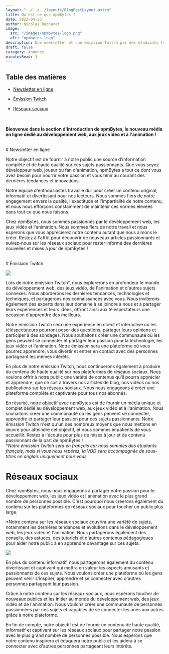 ```yaml
---
layout: "../../../layouts/BlogPostLayout.astro"
title: Qu'est-ce que npmBytes ?
date: 2023-04-23
author: Nicolas Becharat
image:
  src: "/images/npmbytes-logo.png"
  alt: "npmbytes-logo"
description: Une newsletter et une émission Twitch par des étudiants français en informatique
draft: false
category: Annonce
minutesRead: 3 
---
```

## Table des matières

*   [Newsletter en ligne](#newsletter-en-ligne)

*   [Émission Twitch](#émission-twitch)

*   [Réseaux sociaux](#réseaux-sociaux)



<br/><br/>**Bienvenue dans la section d'introduction de npmBytes, le nouveau média en ligne dédié au développement web, aux jeux vidéo et à l'animation !** 



<br/>
# Newsletter en ligne


Notre objectif est de fournir à notre public une source d'information complète et de haute qualité sur ces sujets passionnants. Que vous soyez développeur web, joueur ou fan d'animation, npmBytes a tout ce dont vous avez besoin pour nourrir votre passion et vous tenir au courant des dernières tendances et innovations.

Notre équipe d'enthousiastes travaille dur pour créer un contenu original, informatif et divertissant pour nos lecteurs. Nous sommes fiers de notre engagement envers la qualité, l'exactitude et l'impartialité de notre contenu, et nous nous efforçons constamment de maintenir ces normes élevées dans tout ce que nous faisons.

Chez npmBytes, nous sommes passionnés par le développement web, les jeux vidéo et l'animation. Nous sommes fiers de notre travail et nous espérons que vous apprécierez notre contenu autant que nous aimons le créer. Restez à l'affût pour découvrir de nouveaux articles passionnants et suivez-nous sur les réseaux sociaux pour rester informé des dernières nouvelles et mises à jour de npmBytes !

<br/>
# Émission Twitch

<a href = "https://www.twitch.tv/npmbytes/" target="_blank"><img src="https://lh3.googleusercontent.com/drive-viewer/AFGJ81p2fQRl7j47mhZrSHPF-qGpevkkvci_d4NkXSp7nEsrJd0DpyJcgbyaBVG8GjdTLoNdxhdtLlzYnl9bPSsKxybyzeSK6g=s1600" s class="max-w-full h-auto block m-auto lg:max-w-[60%]"/></a>

Lors de notre émission Twitch*, nous explorerons en profondeur le monde du développement web, des jeux vidéo, de l'animation et d'autres sujets connexes. Nous aborderons les dernières tendances, technologies et techniques, et partagerons nos connaissances avec vous. Nous inviterons également des experts dans leur domaine à se joindre à nous et à partager leurs expériences et leurs idées, offrant ainsi aux téléspectateurs une occasion d'apprendre des meilleurs.

Notre émission Twitch sera une expérience en direct et interactive où les téléspectateurs pourront poser des questions, partager leurs opinions et participer à des sondages. Nous souhaitons créer une communauté où les gens peuvent se connecter et partager leur passion pour la technologie, les jeux vidéo et l'animation. Notre émission sera une plateforme où vous pourrez apprendre, vous divertir et entrer en contact avec des personnes partageant les mêmes intérêts.

En plus de notre émission Twitch, nous continuerons également à produire du contenu de haute qualité sur nos plateformes de réseaux sociaux. Nous voulons offrir à notre public une variété de contenus qu'il pourra apprécier et apprendre, que ce soit à travers nos articles de blog, nos vidéos ou nos publications sur les réseaux sociaux. Nous nous engageons à créer une plateforme complète et captivante pour tous nos abonnés.

En résumé, notre objectif avec npmBytes est de fournir un média unique et complet dédié au développement web, aux jeux vidéo et à l'animation. Nous souhaitons créer une communauté où les gens peuvent se connecter, apprendre et partager leur passion pour ces sujets passionnants. Notre émission Twitch n'est qu'un des nombreux moyens que nous mettons en œuvre pour atteindre cet objectif, et nous sommes impatients de vous accueillir. Restez à l'écoute pour plus de mises à jour et de contenu passionnant de la part de npmBytes !
<br/>
**Notre émission Twitch sera en français car nous sommes des étudiants français, mais si vous nous repérez, la VOD sera accompagnée de sous-titres en anglais uniquement pour vous*
<br/>
# Réseaux sociaux 
Chez npmBytes, nous nous engageons à partager notre passion pour le développement web, les jeux vidéo et l'animation avec le plus grand nombre de personnes possible. C'est pourquoi nous créerons également du contenu sur les plateformes de réseaux sociaux pour toucher un public plus large.

*Notre contenu sur les réseaux sociaux couvrira une variété de sujets, notamment les dernières tendances et évolutions dans le développement web, les jeux vidéo et l'animation. Nous partagerons également des conseils, des astuces, des tutoriels et d'autres contenus pédagogiques pour aider notre public à en apprendre davantage sur ces sujets.


<a href = "https://www.instagram.com/p/Csbb_kwsOwE/?utm_source=ig_web_copy_link&igshid=MzRlODBiNWFlZA==npmbytes/" target="_blank"><img src="https://drive.google.com/uc?id=1FHrgg9KxtHgiCgAUhDNPyy6fVBuS12rF"  class="max-w-full h-auto block m-auto lg:max-w-[60%]" /></a>


En plus du contenu informatif, nous partagerons également du contenu divertissant et captivant qui mettra en valeur les aspects amusants et passionnants de ces sujets. Nous voulons créer une plateforme où les gens peuvent venir s'inspirer, apprendre et se connecter avec d'autres personnes partageant leur passion.

Grâce à notre contenu sur les réseaux sociaux, nous espérons toucher de nouveaux publics et les initier au monde du développement web, des jeux vidéo et de l'animation. Nous voulons créer une communauté de personnes passionnées par ces sujets et capables de se connecter les unes aux autres grâce à notre plateforme.

En fin de compte, notre objectif est de fournir un contenu de haute qualité, informatif et captivant sur les réseaux sociaux pour partager notre passion avec le plus grand nombre de personnes possible. Nous espérons que notre contenu inspirera et éduquera notre public et les aidera à se connecter avec d'autres personnes partageant leurs intérêts.
